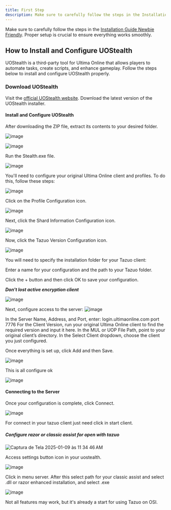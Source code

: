 ```yaml
---
title: First Step
description: Make sure to carefully follow the steps in the Installation Guide Newbie Friendly.
---
```


Make sure to carefully follow the steps in the [Installation Guide Newbie Friendly](https://github.com/jsebold666/TazUO/wiki/Installation%5BNewbie-friendly%5D).
Proper setup is crucial to ensure everything works smoothly.

## How to Install and Configure UOStealth

UOStealth is a third-party tool for Ultima Online that allows players to automate tasks, create scripts, and enhance gameplay. Follow the steps below to install and configure UOStealth properly.


### Download UOStealth

Visit the [official UOStealth website](https://stealth.od.ua/).
Download the latest version of the UOStealth installer.


#### Install and Configure UOStealth
After downloading the ZIP file, extract its contents to your desired folder.

![image](https://github.com/user-attachments/assets/93af2a44-2e7a-406f-8dc8-9bd15a3a398a)


![image](https://github.com/user-attachments/assets/15222acd-0879-49bd-b733-c41455ede34b)

Run the Stealth.exe file.

![image](https://github.com/user-attachments/assets/d708dfd4-9520-48a5-a2ae-06eb2d077be1)

You'll need to configure your original Ultima Online client and profiles. To do this, follow these steps:


![image](https://github.com/user-attachments/assets/d1bd2406-7608-4b37-921a-df46cd893bdc)

Click on the Profile Configuration icon.

![image](https://github.com/user-attachments/assets/c1b1d1e5-dfc7-4ac7-86be-f4cbc39c70ea)

Next, click the Shard Information Configuration icon.

![image](https://github.com/user-attachments/assets/f3b49a86-704d-42f1-b549-dfee3c4e5b67)

Now, click the Tazuo Version Configuration icon.

![image](https://github.com/user-attachments/assets/4a37571b-69fe-4ece-8c37-434fbb28f83b)

You will need to specify the installation folder for your Tazuo client:

Enter a name for your configuration and the path to your Tazuo folder.

Click the + button and then click OK to save your configuration.

_**Don't lost active encryption client**_

![image](https://github.com/user-attachments/assets/50e0876f-c969-4ee7-8853-7a54cd53ecd6)

Next, configure access to the server:
![image](https://github.com/user-attachments/assets/12b41fa5-e4e3-4b6c-8371-1b4ef32c60a8)

In the Server Name, Address, and Port, enter: login.ultimaonline.com port 7776
For the Client Version, run your original Ultima Online client to find the required version and input it here.
In the MUL or UOP File Path, point to your original client’s directory.
In the Select Client dropdown, choose the client you just configured.

Once everything is set up, click Add and then Save.

![image](https://github.com/user-attachments/assets/df2432d1-5a8b-4c9d-bba6-74e3bd70d590)

This is all configure ok

![image](https://github.com/user-attachments/assets/496c3665-0229-4fdf-8084-ce41a3742265)

####  Connecting to the Server
Once your configuration is complete, click Connect.

![image](https://github.com/user-attachments/assets/b3b17c90-c700-44ec-8199-0a5babc4ead7)

For connect in your tazuo client just need click in start client.

#####  Configure razor or classic assist for open with tazuo

![Captura de Tela 2025-01-09 às 11 34 46 AM](https://github.com/user-attachments/assets/653cb4fb-5743-4300-8e54-67e8e8260622)


Access settings button icon in your uostealth.


![image](https://github.com/user-attachments/assets/4719cc7f-5e22-4dc4-94ec-5d9df8f1a033)

Click in menu server.
After this select path for your classic assist and select .dll or razor enhanced installation, and select .exe 

![image](https://github.com/user-attachments/assets/780d1133-eee0-46dd-a46f-8396f84a06d1)


Not all features may work, but it's already a start for using Tazuo on OSI.